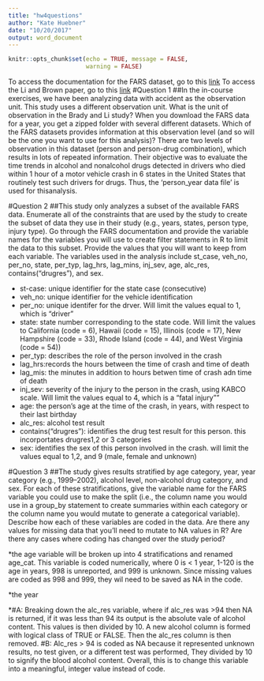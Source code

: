 ```yaml
---
title: "hw4questions"
author: "Kate Huebner"
date: "10/20/2017"
output: word_document
---
```


```r
knitr::opts_chunk$set(echo = TRUE, message = FALSE,
                      warning = FALSE)
```
To access the documentation for the FARS dataset, go to this [link](https://crashstats.nhtsa.dot.gov/Api/Public/ViewPublication/812447)
To access the Li and Brown paper, go to this [link](http://aje.oxfordjournals.org/content/early/2014/01/27/aje.kwt327.full.pdf+html)
#Question 1
##In the in-course exercises, we have been analyzing data with accident as the observation unit. This study uses a different observation unit. What is the unit of observation in the Brady and Li study? When you download the FARS data for a year, you get a zipped folder with several different datasets. Which of the FARS datasets provides information at this observation level (and so will be the one you want to use for this analysis)?
There are two levels of observation in this dataset (person and person-drug combination), which results in lots of repeated information. Their objective was to evaluate the time trends in alcohol and nonalcohol drugs detected in drivers who died within 1 hour of a motor vehicle crash in 6 states in the United States that routinely test such drivers for drugs. Thus, the 'person_year data file' is used for thisanalysis.

#Question 2 
##This study only analyzes a subset of the available FARS data. Enumerate all of the constraints that are used by the study to create the subset of data they use in their study (e.g., years, states, person type, injury type). Go through the FARS documentation and provide the variable names for the variables you will use to create filter statements in R to limit the data to this subset. Provide the values that you will want to keep from each variable.
The variables used in the analysis include st_case, veh_no, per_no, state, per_typ, lag_hrs, lag_mins, inj_sev, age, alc_res, contains("drugres"), and sex. 

* st-case: unique identifier for the state case (consecutive)
* veh_no: unique identifier for the vehicle identification 
* per_no: unique identifer for the drver. Will limit the values equal to 1, which is "driver"
* state: state number corresponding to the state code. Will limit the values to California (code = 6), Hawaii (code = 15), Illinois (code = 17), New Hampshire (code = 33), Rhode Island (code = 44), and West Virginia (code = 54))
* per_typ: describes the role of the person involved in the crash
* lag_hrs:records the hours between the time of crash and time of death
* lag_mis: the minutes in addition to hours betwen time of crash adn time of death 
* inj_sev: severity of the injury to the person in the crash, using KABCO scale. Will limit the values equal to 4, which is a "fatal injury""
* age: the person’s age at the time of the crash, in years, with respect to their last birthday
* alc_res: alcohol test result
* contains("drugres"): identifies the drug test result for this person. this incorportates drugres1,2 or 3 categories
* sex: identifies the sex of this person involved in the crash. will limit the values equal to 1,2, and 9 (male, female and unknown)

#Question 3 
##The study gives results stratified by age category, year, year category (e.g., 1999–2002), alcohol level, non-alcohol drug category, and sex. For each of these stratifications, give the variable name for the FARS variable you could use to make the split (i.e., the column name you would use in a group_by statement to create summaries within each category or the column name you would mutate to generate a categorical variable). Describe how each of these variables are coded in the data. Are there any values for missing data that you’ll need to mutate to NA values in R? Are there any cases where coding has changed over the study period?

*the age variable will be broken up into 4 stratifications and renamed age_cat. This variable is coded numerically, where 0 is < 1 year, 1-120 is the age in years, 998 is unreported, and 999 is unknown. Since missing values are coded as 998 and 999, they wil need to be saved as NA in the code. 

*the year

*#A: Breaking down the alc_res variable, where if alc_res was >94 then NA is returned, if it was less than 94 its output is the absolute vale of alcohol content. This values is then divided by 10. A new alcohol column is formed with logical class of TRUE or FALSE. Then the alc_res column is then removed.
  #B: Alc_res > 94 is coded as NA because it represented unknown results, no test given, or a different test was performed, They divided by 10 to signify the blood alcohol content. Overall, this is to change this variable into a meaningful, integer value instead of code. 